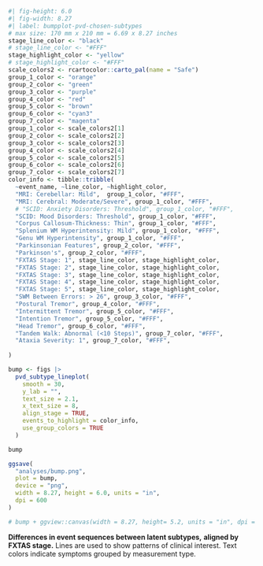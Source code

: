 ::: {#fig-pvd_chosen_subtypes_bumpplot}

```r
#| fig-height: 6.0
#| fig-width: 8.27
#| label: bumpplot-pvd-chosen-subtypes
# max size: 170 mm x 210 mm = 6.69 x 8.27 inches 
stage_line_color <- "black"
# stage_line_color <- "#FFF"
stage_highlight_color <- "yellow"
# stage_highlight_color <- "#FFF"
scale_colors2 <- rcartocolor::carto_pal(name = "Safe")
group_1_color <- "orange"
group_2_color <- "green"
group_3_color <- "purple"
group_4_color <- "red"
group_5_color <- "brown"
group_6_color <- "cyan3"
group_7_color <- "magenta"
group_1_color <- scale_colors2[1]
group_2_color <- scale_colors2[2]
group_3_color <- scale_colors2[3]
group_4_color <- scale_colors2[4]
group_5_color <- scale_colors2[5]
group_6_color <- scale_colors2[6]
group_7_color <- scale_colors2[7]
color_info <- tibble::tribble(
  ~event_name, ~line_color, ~highlight_color,
  "MRI: Cerebellar: Mild",  group_1_color, "#FFF",
  "MRI: Cerebral: Moderate/Severe", group_1_color, "#FFF",
  # "SCID: Anxiety Disorders: Threshold", group_1_color, "#FFF",
  "SCID: Mood Disorders: Threshold", group_1_color, "#FFF",
  "Corpus Callosum-Thickness: Thin", group_1_color, "#FFF",
  "Splenium WM Hyperintensity: Mild", group_1_color, "#FFF",
  "Genu WM Hyperintensity", group_1_color, "#FFF",
  "Parkinsonian Features", group_2_color, "#FFF",
  "Parkinson's", group_2_color, "#FFF",
  "FXTAS Stage: 1", stage_line_color, stage_highlight_color,
  "FXTAS Stage: 2", stage_line_color, stage_highlight_color,
  "FXTAS Stage: 3", stage_line_color, stage_highlight_color,
  "FXTAS Stage: 4", stage_line_color, stage_highlight_color,
  "FXTAS Stage: 5", stage_line_color, stage_highlight_color,
  "SWM Between Errors: > 26", group_3_color, "#FFF",
  "Postural Tremor", group_4_color, "#FFF",
  "Intermittent Tremor", group_5_color, "#FFF",
  "Intention Tremor", group_5_color, "#FFF",
  "Head Tremor", group_6_color, "#FFF",
  "Tandem Walk: Abnormal (<10 Steps)", group_7_color, "#FFF",
  "Ataxia Severity: 1", group_7_color, "#FFF",
  
)

bump <- figs |> 
  pvd_subtype_lineplot(
    smooth = 30,
    y_lab = "",
    text_size = 2.1,
    x_text_size = 8,
    align_stage = TRUE,
    events_to_highlight = color_info,
    use_group_colors = TRUE
  )

bump

ggsave(
  "analyses/bump.png", 
  plot = bump, 
  device = "png", 
  width = 8.27, height = 6.0, units = "in", 
  dpi = 600
)

# bump + ggview::canvas(width = 8.27, height= 5.2, units = "in", dpi = 600)
```

**Differences in event sequences between latent subtypes,**
**aligned by FXTAS stage.**
Lines are used to show patterns of clinical interest.
Text colors indicate symptoms grouped by measurement type.

:::
